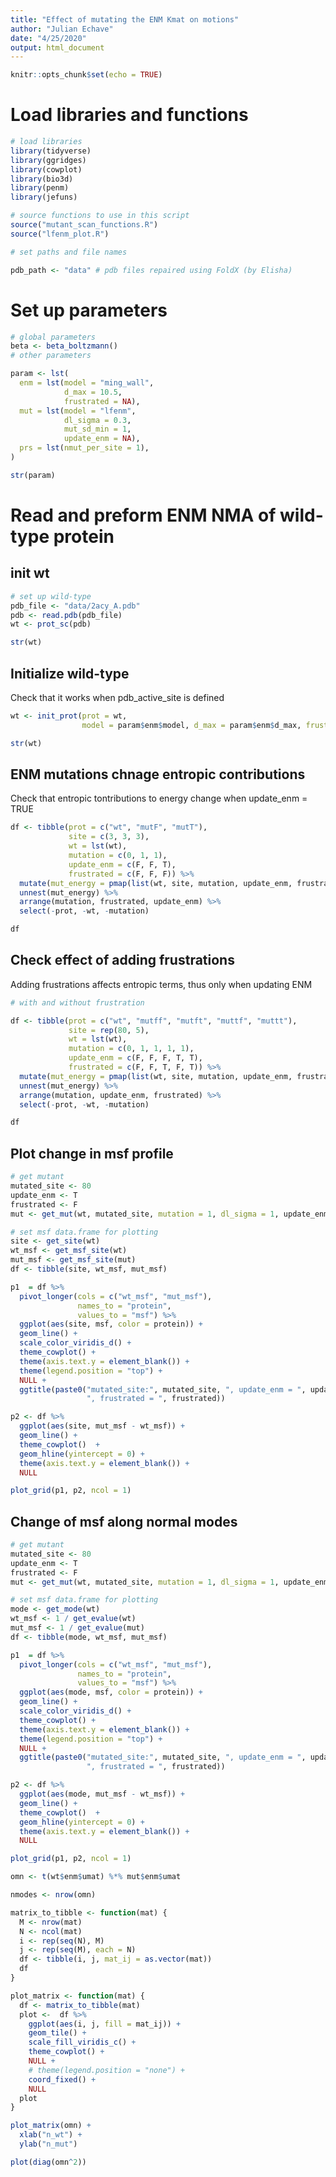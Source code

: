 ```yaml
---
title: "Effect of mutating the ENM Kmat on motions"
author: "Julian Echave"
date: "4/25/2020"
output: html_document
---
```


```r
knitr::opts_chunk$set(echo = TRUE)
```


# Load libraries and functions

```r
# load libraries
library(tidyverse)
library(ggridges)
library(cowplot)
library(bio3d)
library(penm)
library(jefuns)

# source functions to use in this script
source("mutant_scan_functions.R")
source("lfenm_plot.R")

# set paths and file names

pdb_path <- "data" # pdb files repaired using FoldX (by Elisha)

```



# Set up parameters

```r
# global parameters
beta <- beta_boltzmann()
# other parameters

param <- lst(
  enm = lst(model = "ming_wall",
            d_max = 10.5,
            frustrated = NA),
  mut = lst(model = "lfenm",
            dl_sigma = 0.3,
            mut_sd_min = 1,
            update_enm = NA),
  prs = lst(nmut_per_site = 1),
)

str(param)

```


# Read and preform ENM NMA of wild-type protein

## init wt

```r
# set up wild-type
pdb_file <- "data/2acy_A.pdb"
pdb <- read.pdb(pdb_file)
wt <- prot_sc(pdb)

str(wt)

```


## Initialize wild-type

Check that it works when pdb_active_site is defined
```r
wt <- init_prot(prot = wt, 
                model = param$enm$model, d_max = param$enm$d_max, frustrated = T)

str(wt)
```


## ENM mutations chnage entropic contributions

Check that entropic tontributions to energy change when update_enm = TRUE

```r
df <- tibble(prot = c("wt", "mutF", "mutT"),
             site = c(3, 3, 3),
             wt = lst(wt),
             mutation = c(0, 1, 1),
             update_enm = c(F, F, T),
             frustrated = c(F, F, F)) %>%
  mutate(mut_energy = pmap(list(wt, site, mutation, update_enm, frustrated), get_mut_energy)) %>%
  unnest(mut_energy) %>%
  arrange(mutation, frustrated, update_enm) %>%
  select(-prot, -wt, -mutation)

df

```

## Check effect of adding frustrations

Adding frustrations affects entropic terms, thus only when updating ENM

```r
# with and without frustration

df <- tibble(prot = c("wt", "mutff", "mutft", "muttf", "muttt"),
             site = rep(80, 5),
             wt = lst(wt),
             mutation = c(0, 1, 1, 1, 1),
             update_enm = c(F, F, F, T, T),
             frustrated = c(F, F, T, F, T)) %>%
  mutate(mut_energy = pmap(list(wt, site, mutation, update_enm, frustrated), get_mut_energy)) %>%
  unnest(mut_energy) %>%
  arrange(mutation, update_enm, frustrated) %>%
  select(-prot, -wt, -mutation)

df

```

## Plot change in msf profile

```r

# get mutant
mutated_site <- 80
update_enm <- T
frustrated <- F
mut <- get_mut(wt, mutated_site, mutation = 1, dl_sigma = 1, update_enm, frustrated)

# set msf data.frame for plotting
site <- get_site(wt)
wt_msf <- get_msf_site(wt)
mut_msf <- get_msf_site(mut)
df <- tibble(site, wt_msf, mut_msf)

p1  = df %>%
  pivot_longer(cols = c("wt_msf", "mut_msf"),
               names_to = "protein",
               values_to = "msf") %>%
  ggplot(aes(site, msf, color = protein)) +
  geom_line() +
  scale_color_viridis_d() +
  theme_cowplot() +
  theme(axis.text.y = element_blank()) +
  theme(legend.position = "top") +
  NULL +
  ggtitle(paste0("mutated_site:", mutated_site, ", update_enm = ", update_enm,
                 ", frustrated = ", frustrated))

p2 <- df %>%
  ggplot(aes(site, mut_msf - wt_msf)) +
  geom_line() +
  theme_cowplot()  +
  geom_hline(yintercept = 0) +
  theme(axis.text.y = element_blank()) +
  NULL

plot_grid(p1, p2, ncol = 1)
```





## Change of msf along normal modes

```r

# get mutant
mutated_site <- 80
update_enm <- T
frustrated <- F
mut <- get_mut(wt, mutated_site, mutation = 1, dl_sigma = 1, update_enm, frustrated)

# set msf data.frame for plotting
mode <- get_mode(wt)
wt_msf <- 1 / get_evalue(wt)
mut_msf <- 1 / get_evalue(mut)
df <- tibble(mode, wt_msf, mut_msf)

p1  = df %>%
  pivot_longer(cols = c("wt_msf", "mut_msf"),
               names_to = "protein",
               values_to = "msf") %>%
  ggplot(aes(mode, msf, color = protein)) +
  geom_line() +
  scale_color_viridis_d() +
  theme_cowplot() +
  theme(axis.text.y = element_blank()) +
  theme(legend.position = "top") +
  NULL +
  ggtitle(paste0("mutated_site:", mutated_site, ", update_enm = ", update_enm,
                 ", frustrated = ", frustrated))

p2 <- df %>%
  ggplot(aes(mode, mut_msf - wt_msf)) +
  geom_line() +
  theme_cowplot()  +
  geom_hline(yintercept = 0) +
  theme(axis.text.y = element_blank()) +
  NULL

plot_grid(p1, p2, ncol = 1)
```


```r
omn <- t(wt$enm$umat) %*% mut$enm$umat

nmodes <- nrow(omn)

matrix_to_tibble <- function(mat) {
  M <- nrow(mat)
  N <- ncol(mat)
  i <- rep(seq(N), M)
  j <- rep(seq(M), each = N)
  df <- tibble(i, j, mat_ij = as.vector(mat))
  df
}

plot_matrix <- function(mat) {
  df <- matrix_to_tibble(mat)
  plot <-  df %>%
    ggplot(aes(i, j, fill = mat_ij)) +
    geom_tile() +
    scale_fill_viridis_c() +
    theme_cowplot() +
    NULL +
    # theme(legend.position = "none") +
    coord_fixed() +
    NULL
  plot
}

plot_matrix(omn) +
  xlab("n_wt") +
  ylab("n_mut")

plot(diag(omn^2))
```
